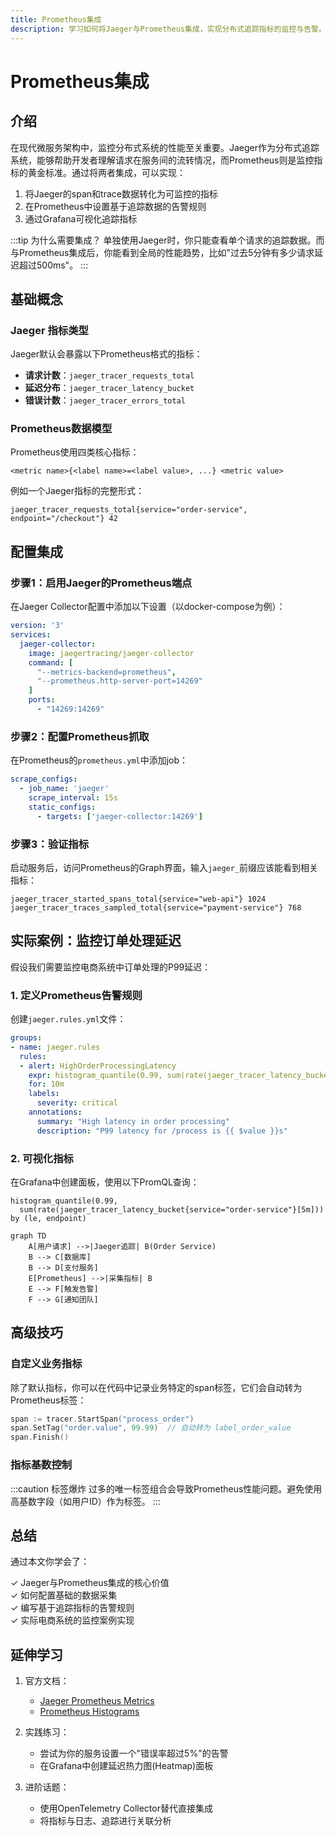 ```yaml
---
title: Prometheus集成
description: 学习如何将Jaeger与Prometheus集成，实现分布式追踪指标的监控与告警。适合初学者的完整指南。
---
```


# Prometheus集成

## 介绍

在现代微服务架构中，监控分布式系统的性能至关重要。Jaeger作为分布式追踪系统，能够帮助开发者理解请求在服务间的流转情况，而Prometheus则是监控指标的黄金标准。通过将两者集成，可以实现：

1. 将Jaeger的span和trace数据转化为可监控的指标
2. 在Prometheus中设置基于追踪数据的告警规则
3. 通过Grafana可视化追踪指标

:::tip 为什么需要集成？
单独使用Jaeger时，你只能查看单个请求的追踪数据。而与Prometheus集成后，你能看到全局的性能趋势，比如"过去5分钟有多少请求延迟超过500ms"。
:::

## 基础概念

### Jaeger 指标类型

Jaeger默认会暴露以下Prometheus格式的指标：

- **请求计数**：`jaeger_tracer_requests_total`
- **延迟分布**：`jaeger_tracer_latency_bucket`
- **错误计数**：`jaeger_tracer_errors_total`

### Prometheus数据模型

Prometheus使用四类核心指标：

```text
<metric name>{<label name>=<label value>, ...} <metric value>
```

例如一个Jaeger指标的完整形式：
```text
jaeger_tracer_requests_total{service="order-service", endpoint="/checkout"} 42
```

## 配置集成

### 步骤1：启用Jaeger的Prometheus端点

在Jaeger Collector配置中添加以下设置（以docker-compose为例）：

```yaml
version: '3'
services:
  jaeger-collector:
    image: jaegertracing/jaeger-collector
    command: [
      "--metrics-backend=prometheus",
      "--prometheus.http-server-port=14269"
    ]
    ports:
      - "14269:14269"
```

### 步骤2：配置Prometheus抓取

在Prometheus的`prometheus.yml`中添加job：

```yaml
scrape_configs:
  - job_name: 'jaeger'
    scrape_interval: 15s
    static_configs:
      - targets: ['jaeger-collector:14269']
```

### 步骤3：验证指标

启动服务后，访问Prometheus的Graph界面，输入`jaeger_`前缀应该能看到相关指标：

```text
jaeger_tracer_started_spans_total{service="web-api"} 1024
jaeger_tracer_traces_sampled_total{service="payment-service"} 768
```

## 实际案例：监控订单处理延迟

假设我们需要监控电商系统中订单处理的P99延迟：

### 1. 定义Prometheus告警规则

创建`jaeger.rules.yml`文件：

```yaml
groups:
- name: jaeger.rules
  rules:
  - alert: HighOrderProcessingLatency
    expr: histogram_quantile(0.99, sum(rate(jaeger_tracer_latency_bucket{service="order-service", endpoint="/process"}[5m])) by (le)) > 1
    for: 10m
    labels:
      severity: critical
    annotations:
      summary: "High latency in order processing"
      description: "P99 latency for /process is {{ $value }}s"
```

### 2. 可视化指标

在Grafana中创建面板，使用以下PromQL查询：

```text
histogram_quantile(0.99, 
  sum(rate(jaeger_tracer_latency_bucket{service="order-service"}[5m])) 
by (le, endpoint)
```

```mermaid
graph TD
    A[用户请求] -->|Jaeger追踪| B(Order Service)
    B --> C[数据库]
    B --> D[支付服务]
    E[Prometheus] -->|采集指标| B
    E --> F[触发告警]
    F --> G[通知团队]
```

## 高级技巧

### 自定义业务指标

除了默认指标，你可以在代码中记录业务特定的span标签，它们会自动转为Prometheus标签：

```go
span := tracer.StartSpan("process_order")
span.SetTag("order.value", 99.99)  // 自动转为 label_order_value
span.Finish()
```

### 指标基数控制

:::caution 标签爆炸
过多的唯一标签组合会导致Prometheus性能问题。避免使用高基数字段（如用户ID）作为标签。
:::

## 总结

通过本文你学会了：

✓ Jaeger与Prometheus集成的核心价值<br />
✓ 如何配置基础的数据采集<br />
✓ 编写基于追踪指标的告警规则<br />
✓ 实际电商系统的监控案例实现

## 延伸学习

1. 官方文档：
   - [Jaeger Prometheus Metrics](https://www.jaegertracing.io/docs/1.35/monitoring/)
   - [Prometheus Histograms](https://prometheus.io/docs/practices/histograms/)

2. 实践练习：
   - 尝试为你的服务设置一个"错误率超过5%"的告警
   - 在Grafana中创建延迟热力图(Heatmap)面板

3. 进阶话题：
   - 使用OpenTelemetry Collector替代直接集成
   - 将指标与日志、追踪进行关联分析